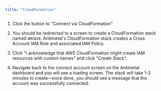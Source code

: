 ```yaml
---
title: "CloudFormation"
---
```


1. Click the button to "Connect via CloudFormation"

2. You should be redirected to a screen to create a CloudFormation stack named `AMSAVE`. Antimetal's CloudFormation stack creates a Cross Account IAM Role and associated IAM Policy.

3. Click "I acknowledge that AWS CloudFormation might create IAM resources with custom names" and click "Create Stack".

4. Navigate back to the connect account screen on the Antimetal dashboard and you will see a loading screen. The stack will take 1-2 minutes to create—once done, you should see a message that the account was successfully connected.